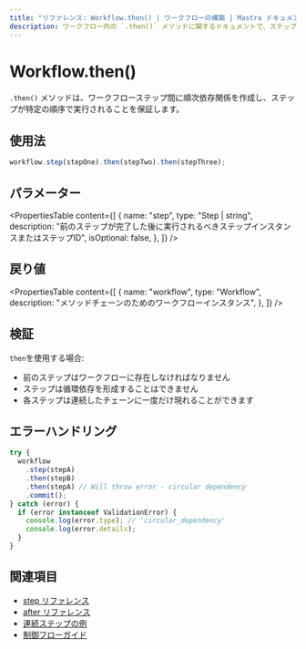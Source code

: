 ```yaml
---
title: "リファレンス: Workflow.then() | ワークフローの構築 | Mastra ドキュメント"
description: ワークフロー内の `.then()` メソッドに関するドキュメントで、ステップ間の順次依存関係を作成します。
---
```


# Workflow.then()

`.then()` メソッドは、ワークフローステップ間に順次依存関係を作成し、ステップが特定の順序で実行されることを保証します。

## 使用法

```typescript
workflow.step(stepOne).then(stepTwo).then(stepThree);
```

## パラメーター

<PropertiesTable
  content={[
    {
      name: "step",
      type: "Step | string",
      description:
        "前のステップが完了した後に実行されるべきステップインスタンスまたはステップID",
      isOptional: false,
    },
  ]}
/>

## 戻り値

<PropertiesTable
  content={[
    {
      name: "workflow",
      type: "Workflow",
      description: "メソッドチェーンのためのワークフローインスタンス",
    },
  ]}
/>

## 検証

`then`を使用する場合:

- 前のステップはワークフローに存在しなければなりません
- ステップは循環依存を形成することはできません
- 各ステップは連続したチェーンに一度だけ現れることができます

## エラーハンドリング

```typescript
try {
  workflow
    .step(stepA)
    .then(stepB)
    .then(stepA) // Will throw error - circular dependency
    .commit();
} catch (error) {
  if (error instanceof ValidationError) {
    console.log(error.type); // 'circular_dependency'
    console.log(error.details);
  }
}
```

## 関連項目

- [step リファレンス](./step-class.mdx)
- [after リファレンス](./after.mdx)
- [連続ステップの例](../../examples/workflows/sequential-steps.mdx)
- [制御フローガイド](../../docs/workflows/control-flow.mdx)
